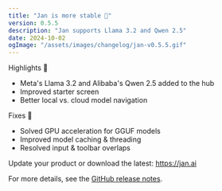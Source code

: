 ```yaml
---
title: "Jan is more stable 👋"
version: 0.5.5
description: "Jan supports Llama 3.2 and Qwen 2.5"
date: 2024-10-02
ogImage: "/assets/images/changelog/jan-v0.5.5.gif"
---
```



<ChangelogHeader title= "Jan is faster now" date="2024-09-01" ogImage= "/assets/images/changelog/jan-v0.5.5.gif"  />

Highlights 🎉

- Meta's Llama 3.2 and Alibaba's Qwen 2.5 added to the hub
- Improved starter screen
- Better local vs. cloud model navigation

Fixes 💫

- Solved GPU acceleration for GGUF models
- Improved model caching & threading
- Resolved input & toolbar overlaps

Update your product or download the latest: https://jan.ai

For more details, see the [GitHub release notes](https://github.com/janhq/jan/releases/tag/v0.5.5).